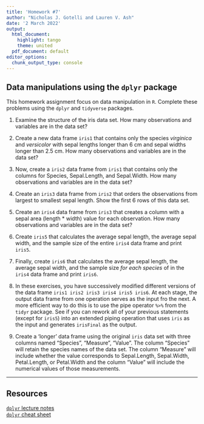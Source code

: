 ```yaml
---
title: 'Homework #7'
author: "Nicholas J. Gotelli and Lauren V. Ash"
date: '2 March 2022'
output:
  html_document:
    highlight: tango
    theme: united
  pdf_document: default
editor_options: 
  chunk_output_type: console
---
```


## Data manipulations using the `dplyr` package  

This homework assignment focus on data manipulation in `R`. Complete these problems using the `dplyr` and `tidyverse` packages. 

1. Examine the structure of the iris data set. How many observations and variables are in the data set?   

2. Create a new data frame `iris1` that contains only the species *virginica* and *versicolor* with sepal lengths longer than 6 cm and sepal widths longer than 2.5 cm. How many observations and variables are in the data set?      

3. Now, create a `iris2` data frame from `iris1` that contains only the columns for Species, Sepal.Length, and Sepal.Width. How many observations and variables are in the data set?   

4. Create an `iris3` data frame from `iris2` that orders the observations from largest to smallest sepal length. Show the first 6 rows of this data set.    

5. Create an `iris4` data frame from `iris3` that creates a column with a sepal area (length * width) value for each observation. How many observations and variables are in the data set?

6. Create `iris5` that calculates the average sepal length, the average sepal width, and the sample size of the entire `iris4` data frame and print `iris5`.

7. Finally, create `iris6` that calculates the average sepal length, the average sepal width, and the sample size *for each species* of in the `iris4` data frame and print `iris6`.

8. In these exercises, you have successively modified different versions of the data frame `iris1 iris2 iris3 iris4 iris5 iris6`. At each stage, the output data frame from one operation serves as the input fro the next. A more efficient way to do this is to use the pipe operator `%>%` from the `tidyr` package. See if you can rework all of your previous statements (except for `iris5`) into an extended piping operation that uses `iris` as the input and generates `irisFinal` as the output.

9. Create a 'longer' data frame using the original `iris` data set with three columns named "Species", "Measure", "Value". The column "Species" will retain the species names of the data set. The column "Measure" will include whether the value corresponds to Sepal.Length, Sepal.Width, Petal.Length, or Petal.Width and the column "Value" will include the numerical values of those measurements.

----
## Resources
[`dplyr` lecture notes](dplyr_Lecture1.html)  
[`dplyr` cheat sheet](https://gotellilab.github.io/Bio381/CheatSheets/dplyrCheatSheet.pdf)
